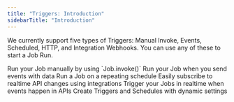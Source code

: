 ```yaml
---
title: "Triggers: Introduction"
sidebarTitle: "Introduction"
---
```


We currently support five types of Triggers: Manual Invoke, Events, Scheduled, HTTP, and Integration Webhooks. You can use any of these to start a Job Run.

<CardGroup>
  <Card title="Invoke" icon="bolt" href="/documentation/concepts/triggers/invoke">
    Run your Job manually by using `Job.invoke()`
  </Card>
  <Card title="Event" icon="brackets-curly" href="/documentation/concepts/triggers/events">
    Run your Job when you send events with data
  </Card>
  <Card title="Scheduled" icon="calendar" href="/documentation/concepts/triggers/scheduled">
    Run a Job on a repeating schedule
  </Card>
  <Card
    title="Integration webhooks"
    icon="puzzle-piece-simple"
    href="/documentation/concepts/triggers/webhooks"
  >
    Easily subscribe to realtime API changes using integrations
  </Card>
  <Card title="HTTP" icon="webhook" href="/documentation/concepts/triggers/http">
    Trigger your Jobs in realtime when events happen in APIs
  </Card>
  <Card
    title="DynamicTrigger & DynamicSchedule"
    icon="code"
    href="/documentation/concepts/triggers/dynamic"
  >
    Create Triggers and Schedules with dynamic settings
  </Card>
</CardGroup>
